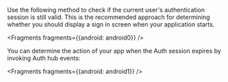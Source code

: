 Use the following method to check if the current user's authentication session is still valid.   This is the recommended approach for determining whether you should display a sign in screen when your application starts.


<Fragments fragments={{android: android0}} />

You can determine the action of your app when the Auth session expires by invoking Auth hub events:


<Fragments fragments={{android: android1}} />
